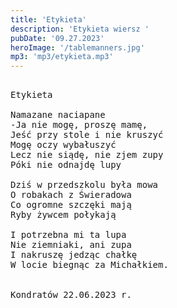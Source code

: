 ```yaml
---
title: 'Etykieta'
description: 'Etykieta wiersz '
pubDate: '09.27.2023'
heroImage: '/tablemanners.jpg'
mp3: 'mp3/etykieta.mp3'
---
```

<pre>

Etykieta

Namazane naciapane
-Ja nie mogę, proszę mamę,
Jeść przy stole i nie kruszyć
Mogę oczy wybałuszyć
Lecz nie siądę, nie zjem zupy
Póki nie odnajdę lupy

Dziś w przedszkolu była mowa
O robakach z Świeradowa
Co ogromne szczęki mają
Ryby żywcem połykają 

I potrzebna mi ta lupa
Nie ziemniaki, ani zupa
I nakruszę jedząc chałkę 
W locie biegnąc za Michałkiem.


Kondratów 22.06.2023 r.


</pre>
